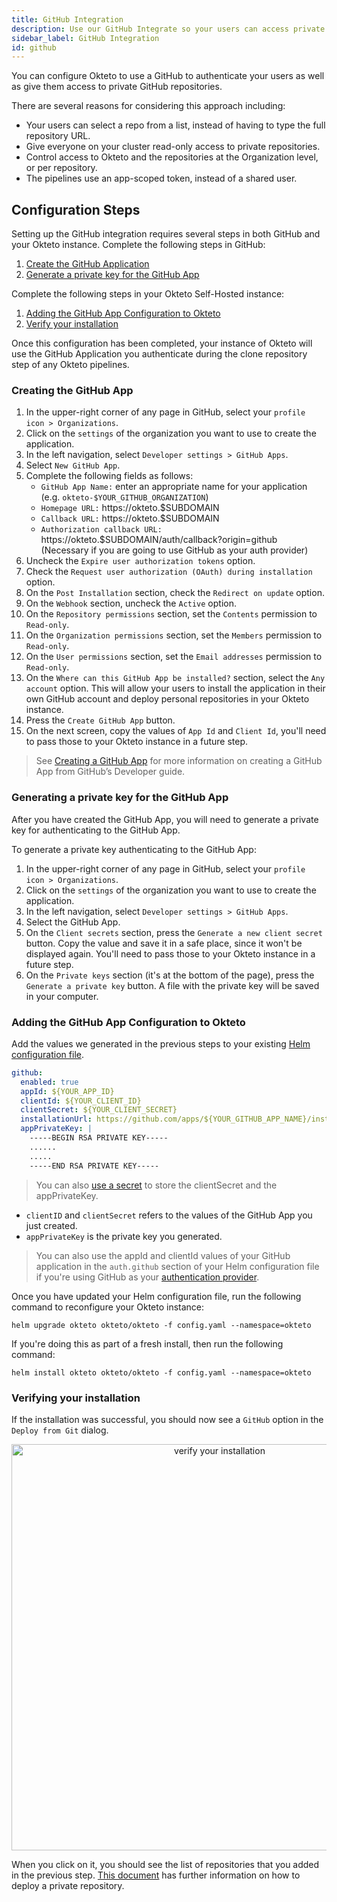 ```yaml
---
title: GitHub Integration
description: Use our GitHub Integrate so your users can access private repositories in their development environments
sidebar_label: GitHub Integration
id: github
---
```



You can configure Okteto to use a GitHub to authenticate your users as well as give them access to private GitHub repositories.

There are several reasons for considering this approach including:
- Your users can select a repo from a list, instead of having to type the full repository URL.
- Give everyone on your cluster read-only access to private repositories.
- Control access to Okteto and the repositories at the Organization level, or per repository.
- The pipelines use an app-scoped token, instead of a shared user.


## Configuration Steps

Setting up the GitHub integration requires several steps in both GitHub and your Okteto instance. Complete the following steps in GitHub:

1. [Create the GitHub Application](#creating-the-github-app)
1. [Generate a private key for the GitHub App](#generating-a-private-key-for-the-github-app)


Complete the following steps in your Okteto Self-Hosted instance:

1. [Adding the GitHub App Configuration to Okteto](#adding-the-github-app-configuration-to-okteto)
1. [Verify your installation](#verifying-your-installation)

Once this configuration has been completed, your instance of Okteto will use the GitHub Application you authenticate during the clone repository step of any Okteto pipelines.


### Creating the GitHub App

1. In the upper-right corner of any page in GitHub, select your `profile icon > Organizations`.
1. Click on the `settings` of the organization you want to use to create the application.
1. In the left navigation, select `Developer settings > GitHub Apps`.
1. Select `New GitHub App`.
1. Complete the following fields as follows:
    - `GitHub App Name:` enter an appropriate name for your application (e.g. `okteto-$YOUR_GITHUB_ORGANIZATION`)
    - `Homepage URL:` https://okteto.$SUBDOMAIN
    - `Callback URL:` https://okteto.$SUBDOMAIN
    - `Authorization callback URL:` https://okteto.$SUBDOMAIN/auth/callback?origin=github (Necessary if you are going to use GitHub as your auth provider)
1. Uncheck the `Expire user authorization tokens` option.
1. Check the `Request user authorization (OAuth) during installation` option.
1. On the `Post Installation` section, check the `Redirect on update` option.
1. On the `Webhook` section, uncheck the `Active` option.
1. On the `Repository permissions` section, set the `Contents` permission to `Read-only`.
1. On the `Organization permissions` section, set the `Members` permission to `Read-only`.
1. On the `User permissions` section, set the `Email addresses` permission to `Read-only`.
1. On the `Where can this GitHub App be installed?` section, select the `Any account` option. This will allow your users to install the application in their own GitHub account and deploy personal repositories in your Okteto instance.
1. Press the `Create GitHub App` button.
1. On the next screen, copy the values of `App Id` and `Client Id`, you'll need to pass those to your Okteto instance in a future step.

> See [Creating a GitHub App](https://docs.github.com/en/developers/apps/building-github-apps/creating-a-github-app) for more information on creating a GitHub App from GitHub’s Developer guide.

### Generating a private key for the GitHub App

After you have created the GitHub App, you will need to generate a private key for authenticating to the GitHub App.

To generate a private key authenticating to the GitHub App:

1. In the upper-right corner of any page in GitHub, select your `profile icon > Organizations`.
1. Click on the `settings` of the organization you want to use to create the application.
1. In the left navigation, select `Developer settings > GitHub Apps`.
1. Select the GitHub App.
1. On the `Client secrets` section, press the `Generate a new client secret` button. Copy the value and save it in a safe place, since it won't be displayed again. You'll need to pass those to your Okteto instance in a future step.
1. On the `Private keys` section (it's at the bottom of the page), press the `Generate a private key` button. A file with the private key will be saved in your computer.


### Adding the GitHub App Configuration to Okteto

Add the values we generated in the previous steps to your existing [Helm configuration file](self-hosted/install/deployment.mdx#configuration-file).

```yaml
github:
  enabled: true
  appId: ${YOUR_APP_ID}
  clientId: ${YOUR_CLIENT_ID}
  clientSecret: ${YOUR_CLIENT_SECRET}
  installationUrl: https://github.com/apps/${YOUR_GITHUB_APP_NAME}/installations/new
  appPrivateKey: |
    -----BEGIN RSA PRIVATE KEY-----
    ......
    .....
    -----END RSA PRIVATE KEY-----
```

> You can also [use a secret](self-hosted/administration/configuration.mdx/#store-sensitive-configuration-values-using-a-secret) to store the clientSecret and the appPrivateKey.

- `clientID` and `clientSecret` refers to the values of the GitHub App you just created.
- `appPrivateKey` is the private key you generated.

> You can also use the appId and clientId values of your GitHub application in the `auth.github` section of your Helm configuration file if you're using GitHub as your [authentication provider](self-hosted/install/deployment.mdx#authentication).


Once you have updated your Helm configuration file, run the following command to reconfigure your Okteto instance:

```
helm upgrade okteto okteto/okteto -f config.yaml --namespace=okteto
```

If you're doing this as part of a fresh install, then run the following command:

```
helm install okteto okteto/okteto -f config.yaml --namespace=okteto
```

### Verifying your installation

If the installation was successful, you should now see a `GitHub` option in the `Deploy from Git` dialog.

<p align="center"><Image src="/docs/self-hosted/administration/images/verify-installation.png" alt="verify your installation" width="650" /></p>

When you click on it, you should see the list of repositories that you added in the previous step. [This document](cloud/private-repositories.mdx) has further information on how to deploy a private repository.
